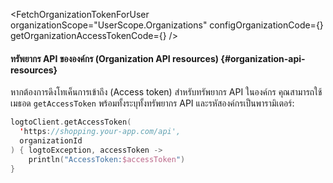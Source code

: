 

<FetchOrganizationTokenForUser
  organizationScope="UserScope.Organizations"
  configOrganizationCode={<ConfigOrganizationCode />}
  getOrganizationAccessTokenCode={<GetOrganizationAccessTokenCode />}
/>

#### ทรัพยากร API ขององค์กร (Organization API resources) \{#organization-api-resources}

หากต้องการดึงโทเค็นการเข้าถึง (Access token) สำหรับทรัพยากร API ในองค์กร คุณสามารถใช้เมธอด `getAccessToken` พร้อมทั้งระบุทั้งทรัพยากร API และรหัสองค์กรเป็นพารามิเตอร์:

```kotlin title="LogtoViewModel.kt"
logtoClient.getAccessToken(
  'https://shopping.your-app.com/api',
  organizationId
) { logtoException, accessToken ->
    println("AccessToken:$accessToken")
}
```
